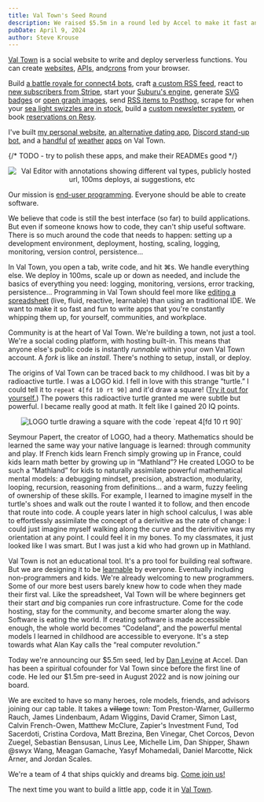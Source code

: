 ```yaml
---
title: Val Town's Seed Round
description: We raised $5.5m in a round led by Accel to make it fast and fun to write apps.
pubDate: April 9, 2024
author: Steve Krouse
---
```



[Val Town](https://www.val.town/pulls/d9b1df70-e2e2-11ee-846a-8aad37b30b4b) is a social website to write and deploy serverless functions. You can create [websites](https://docs.val.town/types/http/jsx/), [APIs](https://docs.val.town/types/http/), and[crons](https://docs.val.town/types/scheduled/) from your browser.

Build [a battle royale for connect4 bots](https://saolsen-connect4_site.web.val.run/), craft [a custom RSS feed](https://www.val.town/v/Glench/googlePhotosMarketingRSS), react to [new subscribers from Stripe](https://www.val.town/v/stevekrouse/newStripeEvent), start your [Suburu's engine](https://www.val.town/v/seep/subaru), generate [SVG badges](https://www.val.town/v/vladimyr/podcastBadge) or [open graph images](https://www.val.town/v/tomcritchlow/tom_og), send [RSS items to Posthog](https://posthog.com/tutorials/rss-item-capture), scrape for when your [sea light swizzles are in stock](https://nateeagle.com/posts/val-town-scraper/), build a [custom newsletter system](https://www.petemillspaugh.com/cultivating-emails), or book [reservations on Resy](https://www.val.town/v/alp/bookReservationOnResy).

I've built [my personal website](https://stevekrouse.com/), [an alternative dating app](https://dateme.directory/), [Discord stand-up bot](https://www.val.town/v/stevekrouse/dailyStandupBot), and a [handful](https://www.val.town/v/stevekrouse/umbrellaReminder) [of](https://www.val.town/v/stevekrouse/BIGweather) [weather](https://www.val.town/v/stevekrouse/weatherGPT) [apps](https://www.val.town/v/stevekrouse/aqi) on Val Town.

{/* TODO - try to polish these apps, and make their READMEs good */}

<div align="center">
  <Image
    src={AnnotatedVal}
    alt="Val Editor with annotations showing different val types, publicly hosted url, 100ms deploys, ai suggestions, etc"
  />
</div>

Our mission is [end-user programming](https://www.inkandswitch.com/end-user-programming/). Everyone should be able to create software.

We believe that code is still the best interface (so far) to build applications. But even if someone knows how to code, they can't ship useful software. There is so much around the code that needs to happen: setting up a development environment, deployment, hosting, scaling, logging, monitoring, version control, persistence...

In Val Town, you open a tab, write code, and hit ⌘s. We handle everything else. We deploy in 100ms, scale up or down as needed, and include the basics of everything you need: logging, monitoring, versions, error tracking, persistence... Programming in Val Town should feel more like [editing a spreadsheet](https://x.com/stevekrouse/status/1076979937440161793?s=20) (live, fluid, reactive, learnable) than using an traditional IDE. We want to make it so fast and fun to write apps that you're constantly whipping them up, for yourself, communities, and workplace.

Community is at the heart of Val Town. We're building a town, not just a tool. We're a social coding platform, with hosting built-in. This means that anyone else's public code is instantly _runnable_ within your own Val Town account. A _fork_ is like an _install_. There's nothing to setup, install, or deploy.

The origins of Val Town can be traced back to my childhood. I was bit by a radioactive turtle. I was a LOGO kid. I fell in love with this strange “turtle.” I could tell it to `repeat 4[fd 10 rt 90]` and it'd draw a square! ([Try it out for yourself.](https://turtleacademy.com/lessons/11)) The powers this radioactive turtle granted me were subtle but powerful. I became really good at math. It felt like I gained 20 IQ points.

<div align="center">
  <Image
    src={LogoSquare}
    alt="LOGO turtle drawing a square with the code `repeat 4[fd 10 rt 90]`"
    style={`max-width:300px`}
  />
</div>

Seymour Papert, the creator of LOGO, had a theory. Mathematics should be learned the same way your native language is learned: through community and play. If French kids learn French simply growing up in France, could kids learn math better by growing up in “Mathland”? He created LOGO to be such a “Mathland” for kids to naturally assimilate powerful mathematical mental models: a debugging mindset, precision, abstraction, modularity, looping, recursion, reasoning from definitions… and a warm, fuzzy feeling of ownership of these skills. For example, I learned to imagine myself in the turtle's shoes and walk out the route I wanted it to follow, and then encode that route into code. A couple years later in high school calculus, I was able to effortlessly assimilate the concept of a derivitive as the rate of change: I could just imagine myself walking along the curve and the derivitive was my orientation at any point. I could feel it in my bones. To my classmates, it just looked like I was smart. But I was just a kid who had grown up in Mathland.

Val Town is not an educational tool. It's a pro tool for building real software. But we are designing it to be [learnable](https://worrydream.com/LearnableProgramming/) by everyone. Eventually including non-programmers and kids. We're already welcoming to new programmers. Some of our more best users barely knew how to code when they made their first val. Like the spreadsheet, Val Town will be where beginners get their start _and_ big companies run core infrastructure. Come for the code hosting, stay for the community, and become smarter along the way. Software is eating the world. If creating software is made accessible enough, the whole world becomes “Codeland”, and the powerful mental models I learned in childhood are accessible to everyone. It's a step towards what Alan Kay calls the “real computer revolution.”

Today we're announcing our $5.5m seed, led by [Dan Levine](https://www.accel.com/people/daniel-levine) at Accel. Dan has been a spiritual cofounder for Val Town since before the first line of code. He led our $1.5m pre-seed in August 2022 and is now joining our board.

We are excited to have so many heroes, role models, friends, and advisors joining our cap table. It takes a ~~village~~ town: Tom Preston-Warner, Guillermo Rauch, James Lindenbaum, Adam Wiggins, David Cramer, Simon Last, Calvin French-Owen, Matthew McClure, Zapier's Investment Fund, Tod Sacerdoti, Cristina Cordova, Matt Brezina, Ben Vinegar, Chet Corcos, Devon Zuegel, Sebastian Bensusan, Linus Lee, Michelle Lim, Dan Shipper, Shawn @swyx Wang, Meagan Gamache, Yasyf Mohamedali, Daniel Marcotte, Nick Arner, and Jordan Scales.

We're a team of 4 that ships quickly and dreams big. [Come join us!](https://www.val.town/careers)

The next time you want to build a little app, code it in [Val Town](https://val.town).
